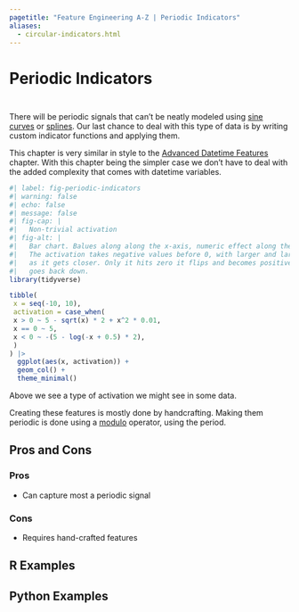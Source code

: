 ```yaml
---
pagetitle: "Feature Engineering A-Z | Periodic Indicators"
aliases: 
  - circular-indicators.html
---
```


# Periodic Indicators {#sec-periodic-indicators}

::: {style="visibility: hidden; height: 0px;"}
## Periodic Indicators
:::

There will be periodic signals that can't be neatly modeled using [sine curves](periodic-trig) or [splines](periodic-splines).
Our last chance to deal with this type of data is by writing custom indicator functions and applying them.

This chapter is very similar in style to the [Advanced Datetime Features](datetime-advanced) chapter.
With this chapter being the simpler case we don't have to deal with the added complexity that comes with datetime variables.

```r
#| label: fig-periodic-indicators
#| warning: false
#| echo: false
#| message: false
#| fig-cap: |
#|   Non-trivial activation
#| fig-alt: |
#|   Bar chart. Balues along along the x-axis, numeric effect along the y-axis. 
#|   The activation takes negative values before 0, with larger and larger values
#|   as it gets closer. Only it hits zero it flips and becomes positive, and then
#|   goes back down. 
library(tidyverse)

tibble(
 x = seq(-10, 10),
 activation = case_when(
 x > 0 ~ 5 - sqrt(x) * 2 + x^2 * 0.01,
 x == 0 ~ 5,
 x < 0 ~ -(5 - log(-x + 0.5) * 2),
 )
) |>
  ggplot(aes(x, activation)) +
  geom_col() +
  theme_minimal()
```

Above we see a type of activation we might see in some data.

Creating these features is mostly done by handcrafting.
Making them periodic is done using a [modulo](https://en.wikipedia.org/wiki/Modulo) operator,
using the period.

## Pros and Cons

### Pros

- Can capture most a periodic signal 

### Cons

- Requires hand-crafted features

## R Examples

## Python Examples
